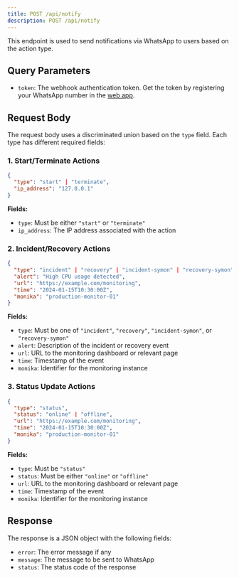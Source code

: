 ```yaml
---
title: POST /api/notify
description: POST /api/notify
---
```


This endpoint is used to send notifications via WhatsApp to users based on the action type.

## Query Parameters

- `token`: The webhook authentication token. Get the token by registering your WhatsApp number in the [web app](https://whatsapp.hyperjump.tech).

## Request Body

The request body uses a discriminated union based on the `type` field. Each type has different required fields:

### 1. Start/Terminate Actions

```json
{
  "type": "start" | "terminate",
  "ip_address": "127.0.0.1"
}
```

**Fields:**

- `type`: Must be either `"start"` or `"terminate"`
- `ip_address`: The IP address associated with the action

### 2. Incident/Recovery Actions

```json
{
  "type": "incident" | "recovery" | "incident-symon" | "recovery-symon",
  "alert": "High CPU usage detected",
  "url": "https://example.com/monitoring",
  "time": "2024-01-15T10:30:00Z",
  "monika": "production-monitor-01"
}
```

**Fields:**

- `type`: Must be one of `"incident"`, `"recovery"`, `"incident-symon"`, or `"recovery-symon"`
- `alert`: Description of the incident or recovery event
- `url`: URL to the monitoring dashboard or relevant page
- `time`: Timestamp of the event
- `monika`: Identifier for the monitoring instance

### 3. Status Update Actions

```json
{
  "type": "status",
  "status": "online" | "offline",
  "url": "https://example.com/monitoring",
  "time": "2024-01-15T10:30:00Z",
  "monika": "production-monitor-01"
}
```

**Fields:**

- `type`: Must be `"status"`
- `status`: Must be either `"online"` or `"offline"`
- `url`: URL to the monitoring dashboard or relevant page
- `time`: Timestamp of the event
- `monika`: Identifier for the monitoring instance

## Response

The response is a JSON object with the following fields:

- `error`: The error message if any
- `message`: The message to be sent to WhatsApp
- `status`: The status code of the response
